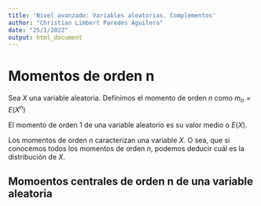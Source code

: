 ```yaml
---
title: 'Nivel avanzado: Variables aleatorias. Complementos'
author: "Christian Limbert Paredes Aguilera"
date: "25/1/2022"
output: html_document
---
```


# Momentos de orden n
Sea $X$ una variable aleatoria. Definimos el momento de orden $n$ como $m_n = E(X^n)$

El momento de orden $1$ de una variable aleatorio es su valor medio o $E(X).$

Los momentos de orden $n$ caracterizan una variable $X$. O sea, que si conocemos todos los momentos de orden $n$, podemos deducir cuál es la distribución de $X$.

## Momoentos centrales de orden n de una variable aleatoria